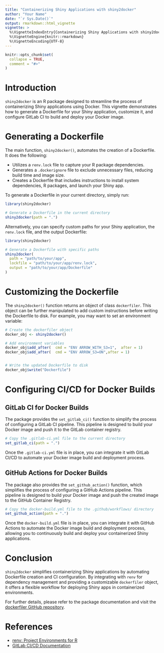 ```yaml
---
title: "Containerizing Shiny Applications with shiny2docker"
author: "Your Name"
date: "`r Sys.Date()`"
output: rmarkdown::html_vignette
vignette: >
  %\VignetteIndexEntry{Containerizing Shiny Applications with shiny2docker}
  %\VignetteEngine{knitr::rmarkdown}
  %\VignetteEncoding{UTF-8}
---
```


```r
knitr::opts_chunk$set(
  collapse = TRUE,
  comment = "#>"
)
```



# Introduction

`shiny2docker` is an R package designed to streamline the process of containerizing Shiny applications using Docker. This vignette demonstrates how to generate a Dockerfile for your Shiny application, customize it, and configure GitLab CI to build and deploy your Docker image.

# Generating a Dockerfile

The main function, `shiny2docker()`, automates the creation of a Dockerfile. It does the following:

- Utilizes a `renv.lock` file to capture your R package dependencies.
- Generates a `.dockerignore` file to exclude unnecessary files, reducing build time and image size.
- Creates a Dockerfile that includes instructions to install system dependencies, R packages, and launch your Shiny app.

To generate a Dockerfile in your current directory, simply run:

```r
library(shiny2docker)

# Generate a Dockerfile in the current directory
shiny2docker(path = ".")
```

Alternatively, you can specify custom paths for your Shiny application, the `renv.lock` file, and the output Dockerfile:

```r
library(shiny2docker)

# Generate a Dockerfile with specific paths
shiny2docker(
  path = "path/to/your/app",
  lockfile = "path/to/your/app/renv.lock",
  output = "path/to/your/app/Dockerfile"
)
```

# Customizing the Dockerfile

The `shiny2docker()` function returns an object of class `dockerfiler`. This object can be further manipulated to add custom instructions before writing the Dockerfile to disk. For example, you may want to set an environment variable:

```r
# Create the dockerfiler object
docker_obj <- shiny2docker()

# Add environment variables
docker_obj$add_after(  cmd = "ENV ARROW_WITH_S3=1",  after = 1)
docker_obj$add_after(  cmd = "ENV ARROW_S3=ON",after = 1)


# Write the updated Dockerfile to disk
docker_obj$write("Dockerfile")
```

# Configuring CI/CD for Docker Builds

## GitLab CI for Docker Builds

The package provides the `set_gitlab_ci()` function to simplify the process of configuring a GitLab CI pipeline. This pipeline is designed to build your Docker image and push it to the GitLab container registry.

```r
# Copy the .gitlab-ci.yml file to the current directory
set_gitlab_ci(path = ".")
```

Once the `.gitlab-ci.yml` file is in place, you can integrate it with GitLab CI/CD to automate your Docker image build and deployment process.

## GitHub Actions for Docker Builds

The package also provides the `set_github_action()` function, which simplifies the process of configuring a GitHub Actions pipeline. This pipeline is designed to build your Docker image and push the created image to the GitHub Container Registry.

```r
# Copy the docker-build.yml file to the .github/workflows/ directory
set_github_action(path = ".")
```

Once the `docker-build.yml` file is in place, you can integrate it with GitHub Actions to automate the Docker image build and deployment process, allowing you to continuously build and deploy your containerized Shiny applications.



# Conclusion

`shiny2docker` simplifies containerizing Shiny applications by automating Dockerfile creation and CI configuration. By integrating with `renv` for dependency management and providing a customizable `dockerfiler` object, it offers a flexible workflow for deploying Shiny apps in containerized environments.

For further details, please refer to the package documentation and visit the [dockerfiler GitHub repository](https://github.com/ThinkR-open/dockerfiler).

# References

- [renv: Project Environments for R](https://rstudio.github.io/renv/)
- [GitLab CI/CD Documentation](https://docs.gitlab.com/ee/ci/)
